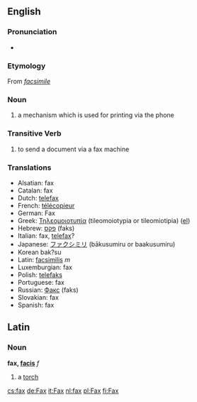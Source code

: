 ==English==
{{wikipedia}}
===Pronunciation===
*{{AHD|/făks/}}

=== Etymology ===
From ''[[facsimile]]''

=== Noun ===
# a mechanism which is used for printing via the phone

=== Transitive Verb ===
# to send a document via a fax machine

===Translations===
*Alsatian: fax
*Catalan: fax
*Dutch: [[telefax]]
*French: [[télécopieur]]
*German: Fax
*Greek: [[Τηλεομοιοτυπία]] (tileomoiotypia or tileomiotipia) ([[:el:Τηλεομοιοτυπία|el]])
*Hebrew: [[פקס]] (faks)
*Italian: fax, [[telefax]]?
*Japanese: [[ファクシミリ]] (bākusumiru or baakusumiru)
*Korean<!--: [[]] (-->bak?su<!--)-->
*Latin: [[facsimilis]] ''m''
*Luxemburgian: fax
*Polish: [[telefaks]]
*Portuguese: fax
*Russian: [[Факс]] (faks)
*Slovakian: fax
*Spanish: fax

==Latin==
===Noun===
'''fax, [[Wiktionary Appendix:Latin third declension|facis]]''' ''f''

#a [[torch]]

[[cs:fax]]
[[de:Fax]]
[[it:Fax]]
[[nl:fax]]
[[pl:Fax]]
[[fi:Fax]]
